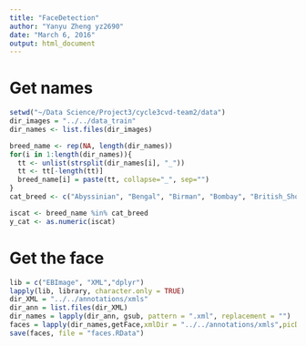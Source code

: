 ```yaml
---
title: "FaceDetection"
author: "Yanyu Zheng yz2690"
date: "March 6, 2016"
output: html_document
---
```


# Get names
```r
setwd("~/Data Science/Project3/cycle3cvd-team2/data")
dir_images = "../../data_train"
dir_names <- list.files(dir_images)

breed_name <- rep(NA, length(dir_names))
for(i in 1:length(dir_names)){
  tt <- unlist(strsplit(dir_names[i], "_"))
  tt <- tt[-length(tt)]
  breed_name[i] = paste(tt, collapse="_", sep="")
}
cat_breed <- c("Abyssinian", "Bengal", "Birman", "Bombay", "British_Shorthair", "Egyptian_Mau","Maine_Coon", "Persian", "Ragdoll", "Russian_Blue", "Siamese", "Sphynx")

iscat <- breed_name %in% cat_breed
y_cat <- as.numeric(iscat)
```

# Get the face
```r
lib = c("EBImage", "XML","dplyr")
lapply(lib, library, character.only = TRUE)
dir_XML = "../../annotations/xmls"
dir_ann = list.files(dir_XML)
dir_names = lapply(dir_ann, gsub, pattern = ".xml", replacement = "")
faces = lapply(dir_names,getFace,xmlDir = "../../annotations/xmls",picDir = "../../images")
save(faces, file = "faces.RData")
```

